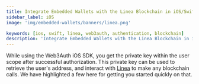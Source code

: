 ```yaml
---
title: Integrate Embedded Wallets with the Linea Blockchain in iOS/Swift Applications
sidebar_label: iOS
image: 'img/embedded-wallets/banners/linea.png'

keywords: [ios, swift, linea, web3auth, authentication, blockchain]
description: 'Integrate Embedded Wallets with the Linea Blockchain in iOS/Swift Applications'
---
```



While using the Web3Auth iOS SDK, you get the private key within the user scope after successful authorization. This private key can be used to retrieve the user's address, and interact with [Linea](https://linea.build/) to make any blockchain calls. We have highlighted a few here for getting you started quickly on that.

<EVMInteraction />

